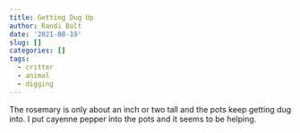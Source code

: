 ```yaml
---
title: Getting Dug Up
author: Randi Bolt
date: '2021-08-19'
slug: []
categories: []
tags:
  - critter
  - animal
  - digging
---
```

 
 The rosemary is only about an inch or two tall and the pots keep getting dug into. I put cayenne pepper into the pots and it seems to be helping. 